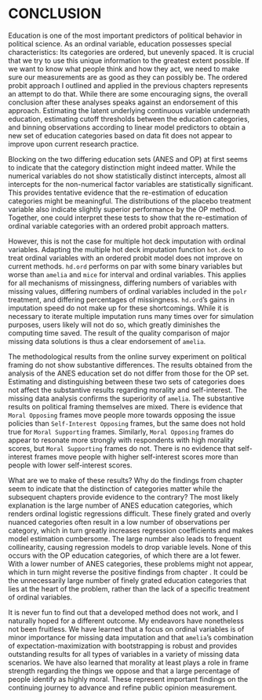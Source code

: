 # CONCLUSION {#conclusion}

Education is one of the most important predictors of political behavior in political science. As an ordinal variable, education possesses special characteristics: Its categories are ordered, but unevenly spaced. It is crucial that we try to use this unique information to the greatest extent possible. If we want to know what people think and how they act, we need to make sure our measurements are as good as they can possibly be. The ordered probit approach I outlined and applied in the previous chapters represents an attempt to do that. While there are some encouraging signs, the overall conclusion after these analyses speaks against an endorsement of this approach. Estimating the latent underlying continuous variable underneath education, estimating cutoff thresholds between the education categories, and binning observations according to linear model predictors to obtain a new set of education categories based on data fit does not appear to improve upon current research practice. 

Blocking on the two differing education sets (ANES and OP) at first seems to indicate that the category distinction might indeed matter. While the numerical variables do not show statistically distinct intercepts, almost all intercepts for the non-numerical factor variables are statistically significant. This provides tentative evidence that the re-estimation of education categories might be meaningful. The distributions of the placebo treatment variable also indicate slightly superior performance by the OP method. Together, one could interpret these tests to show that the re-estimation of ordinal variable categories with an ordered probit approach matters.

However, this is not the case for multiple hot deck imputation with ordinal variables. Adapting the multiple hot deck imputation function `hot.deck` to treat ordinal variables with an ordered probit model does not improve on current methods. `hd.ord` performs on par with some binary variables but worse than `amelia` and `mice` for interval and ordinal variables. This applies for all mechanisms of missingness, differing numbers of variables with missing values, differing numbers of ordinal variables included in the `polr` treatment, and differing percentages of missingness. `hd.ord`'s gains in imputation speed do not make up for these shortcomings. While it is necessary to iterate multiple imputation runs many times over for simulation purposes, users likely will not do so, which greatly diminishes the computing time saved. The result of the quality comparison of major missing data solutions is thus a clear endorsement of `amelia`. 

The methodological results from the online survey experiment on political framing do not show substantive differences. The results obtained from the analysis of the ANES education set do not differ from those for the OP set. Estimating and distinguishing between these two sets of categories does not affect the substantive results regarding morality and self-interest. The missing data analysis confirms the superiority of `amelia`. The substantive results on political framing themselves are mixed. There is evidence that `Moral Opposing` frames move people more towards opposing the issue policies than `Self-Interest Opposing` frames, but the same does not hold true for `Moral Supporting` frames. Similarly, `Moral Opposing` frames do appear to resonate more strongly with respondents with high morality scores, but `Moral Supporting` frames do not. There is no evidence that self-interest frames move people with higher self-interest scores more than people with lower self-interest scores. 

What are we to make of these results? Why do the findings from chapter \ref{ordblock} seem to indicate that the distinction of categories matter while the subsequent chapters provide evidence to the contrary? The most likely explanation is the large number of ANES education categories, which renders ordinal logistic regressions difficult. These finely grated and overly nuanced categories often result in a low number of observations per category, which in turn greatly increases regression coefficients and makes model estimation cumbersome. The large number also leads to frequent collinearity, causing regression models to drop variable levels. None of this occurs with the OP education categories, of which there are a lot fewer. With a lower number of ANES categories, these problems might not appear, which in turn might reverse the positive findings from chapter \ref{ordblock}. It could be the unnecessarily large number of finely grated education categories that lies at the heart of the problem, rather than the lack of a specific treatment of ordinal variables.

It is never fun to find out that a developed method does not work, and I naturally hoped for a different outcome. My endeavors have nonetheless not been fruitless. We have learned that a focus on ordinal variables is of minor importance for missing data imputation and that `amelia`'s combination of expectation-maximization with bootstrapping is robust and provides outstanding results for all types of variables in a variety of missing data scenarios. We have also learned that morality at least plays a role in frame strength regarding the things we oppose and that a large percentage of people identify as highly moral. These represent important findings on the continuing journey to advance and refine public opinion measurement.

<!--
Most importantly, however, we have learned that the current practice of converting ordinal explanatory variables into numerical variables does not seem to be problematic after all, as this convenience method appears to closely reflect the true underlying data structure. 
We need modern statistical methods to fully utilize all this information contained in this variable. So far, this aspect has been largely ignored in the literature. 
Whether my methods are suitable in a specific survey or survey experiment depends on the situation, as no method works for all circumstances. 
For a survey experiment with a very large sample and few treatment groups, there is no need for blocking. Simple randomization does the job here. Similarly, if survey results do not contain important ordinal predictor variables, there is no need for a method specifically geared towards ordinal variables. 
Overall, my dissertation adds two important new tools to the empirical political scientist's toolbox to choose from.
-->



